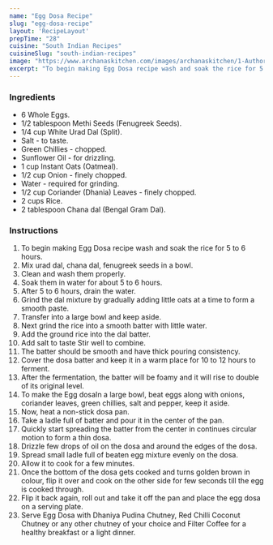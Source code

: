 ---
name: "Egg Dosa Recipe"
slug: "egg-dosa-recipe"
layout: 'RecipeLayout'
prepTime: "28"
cuisine: "South Indian Recipes"
cuisineSlug: "south-indian-recipes"
image: "https://www.archanaskitchen.com/images/archanaskitchen/1-Author/Farrukh_Aziz_Ansari/Egg_Dosa.jpg"
excerpt: "To begin making Egg Dosa recipe wash and soak the rice for 5 to 6 hours"
---

### Ingredients

- 6 Whole Eggs.
- 1/2 tablespoon Methi Seeds (Fenugreek Seeds).
- 1/4 cup White Urad Dal (Split).
- Salt - to taste.
- Green Chillies - chopped.
- Sunflower Oil - for drizzling.
- 1 cup Instant Oats (Oatmeal).
- 1/2 cup Onion - finely chopped.
- Water - required for grinding.
- 1/2 cup Coriander (Dhania) Leaves - finely chopped.
- 2 cups Rice.
- 2 tablespoon Chana dal (Bengal Gram Dal).

### Instructions

1. To begin making Egg Dosa recipe wash and soak the rice for 5 to 6 hours.
1. Mix urad dal, chana dal, fenugreek seeds in a bowl.
1. Clean and wash them properly.
1. Soak them in water for about 5 to 6 hours.
1. After 5 to 6 hours, drain the water.
1. Grind the dal mixture by gradually adding little oats at a time to form a smooth paste.
1. Transfer into a large bowl and keep aside.
1. Next grind the rice into a smooth batter with little water.
1. Add the ground rice into the dal batter.
1. Add salt to taste Stir well to combine.
1. The batter should be smooth and have thick pouring consistency.
1. Cover the dosa batter and keep it in a warm place for 10 to 12 hours to ferment.
1. After the fermentation, the batter will be foamy and it will rise to double of its original level.
1. To make the Egg dosaIn a large bowl, beat eggs along with onions, coriander leaves, green chillies, salt and pepper, keep it aside.
1. Now, heat a non-stick dosa pan.
1. Take a ladle full of batter and pour it in the center of the pan.
1. Quickly start spreading the batter from the center in continues circular motion to form a thin dosa.
1. Drizzle few drops of oil on the dosa and around the edges of the dosa.
1. Spread small ladle full of beaten egg mixture evenly on the dosa.
1. Allow it to cook for a few minutes.
1. Once the bottom of the dosa gets cooked and turns golden brown in colour, flip it over and cook on the other side for few seconds till the egg is cooked through.
1. Flip it back again, roll out and take it off the pan and place the egg dosa on a serving plate.
1. Serve Egg Dosa with Dhaniya Pudina Chutney, Red Chilli Coconut Chutney or any other chutney of your choice and Filter Coffee for a healthy breakfast or a light dinner.
